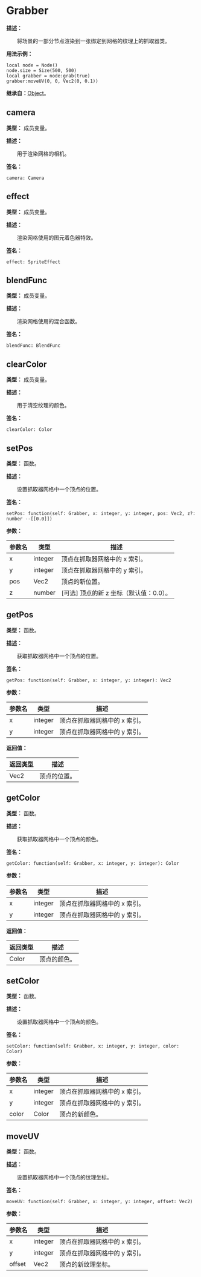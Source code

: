 
# Grabber

**描述：**

&emsp;&emsp;将场景的一部分节点渲染到一张绑定到网格的纹理上的抓取器类。

**用法示例：**
```tl
local node = Node()
node.size = Size(500, 500)
local grabber = node:grab(true)
grabber:moveUV(0, 0, Vec2(0, 0.1))
```

**继承自：**[Object](/docs/api/Class/Object)。

## camera

**类型：** 成员变量。

**描述：**

&emsp;&emsp;用于渲染网格的相机。

**签名：**
```tl
camera: Camera
```

## effect

**类型：** 成员变量。

**描述：**

&emsp;&emsp;渲染网格使用的图元着色器特效。

**签名：**
```tl
effect: SpriteEffect
```

## blendFunc

**类型：** 成员变量。

**描述：**

&emsp;&emsp;渲染网格使用的混合函数。

**签名：**
```tl
blendFunc: BlendFunc
```

## clearColor

**类型：** 成员变量。

**描述：**

&emsp;&emsp;用于清空纹理的颜色。

**签名：**
```tl
clearColor: Color
```

## setPos

**类型：** 函数。

**描述：**

&emsp;&emsp;设置抓取器网格中一个顶点的位置。

**签名：**
```tl
setPos: function(self: Grabber, x: integer, y: integer, pos: Vec2, z?: number --[[0.0]])
```

**参数：**

| 参数名 | 类型 | 描述 |
| --- | --- | --- |
| x | integer | 顶点在抓取器网格中的 x 索引。 |
| y | integer | 顶点在抓取器网格中的 y 索引。 |
| pos | Vec2 | 顶点的新位置。 |
| z | number | [可选] 顶点的新 z 坐标（默认值：0.0）。 |

## getPos

**类型：** 函数。

**描述：**

&emsp;&emsp;获取抓取器网格中一个顶点的位置。

**签名：**
```tl
getPos: function(self: Grabber, x: integer, y: integer): Vec2
```

**参数：**

| 参数名 | 类型 | 描述 |
| --- | --- | --- |
| x | integer | 顶点在抓取器网格中的 x 索引。 |
| y | integer | 顶点在抓取器网格中的 y 索引。 |

**返回值：**

| 返回类型 | 描述 |
| --- | --- |
| Vec2 | 顶点的位置。 |

## getColor

**类型：** 函数。

**描述：**

&emsp;&emsp;获取抓取器网格中一个顶点的颜色。

**签名：**
```tl
getColor: function(self: Grabber, x: integer, y: integer): Color
```

**参数：**

| 参数名 | 类型 | 描述 |
| --- | --- | --- |
| x | integer | 顶点在抓取器网格中的 x 索引。 |
| y | integer | 顶点在抓取器网格中的 y 索引。 |

**返回值：**

| 返回类型 | 描述 |
| --- | --- |
| Color | 顶点的颜色。 |

## setColor

**类型：** 函数。

**描述：**

&emsp;&emsp;设置抓取器网格中一个顶点的颜色。

**签名：**
```tl
setColor: function(self: Grabber, x: integer, y: integer, color: Color)
```

**参数：**

| 参数名 | 类型 | 描述 |
| --- | --- | --- |
| x | integer | 顶点在抓取器网格中的 x 索引。 |
| y | integer | 顶点在抓取器网格中的 y 索引。 |
| color | Color | 顶点的新颜色。 |

## moveUV

**类型：** 函数。

**描述：**

&emsp;&emsp;设置抓取器网格中一个顶点的纹理坐标。

**签名：**
```tl
moveUV: function(self: Grabber, x: integer, y: integer, offset: Vec2)
```

**参数：**

| 参数名 | 类型 | 描述 |
| --- | --- | --- |
| x | integer | 顶点在抓取器网格中的 x 索引。 |
| y | integer | 顶点在抓取器网格中的 y 索引。 |
| offset | Vec2 | 顶点的新纹理坐标。 |